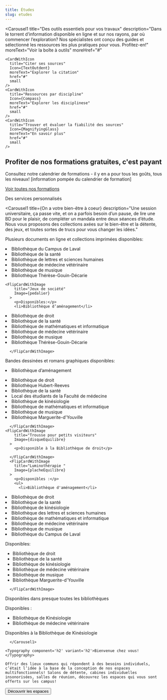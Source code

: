```yaml
---
title: Études
slug: etudes
---
```



<SuperHero
  title="On inspire la réussite"
  imageName='etudes'
/>

<Section>

<Carousel1
    title="Des outils essentiels pour vos travaux"
    description="Dans le torrent d’information disponible en ligne et sur nos rayons, par où commencer l’exploration? Nos spécialistes ont conçu des guides et sélectionné les ressources les plus pratiques pour vous. Profitez-en!"
    moreText="Voir la boîte à outils"
    moreHref="#"
  >
    <CardWithIcon
      title="Citer ses sources"
      Icon={TextOutdent}
      moreText="Explorer la citation"
      href="#"
      small
    />
    <CardWithIcon
      title="Ressources par discipline"
      Icon={Compass}
      moreText="Explorer les disciplinese"
      href="#"
      small
    />
    <CardWithIcon
      title="Trouver et évaluer la fiabilité des sources"
      Icon={MagnifyingGlass}
      moreText="En savoir plus"
      href="#"
      small
    />
  </Carousel1>

</Section>

<Section bg='bleu100'>

## Profiter de nos formations gratuites, c'est payant

Consultez notre calendrier de formations - il y en a pour tous les goûts, tous les niveaux! [information pompée du calendrier de formation]

[Voir toutes nos formations]()

</Section>

<Section bg='vertFonce'>

<Typography component="h2" variant="display5"> Des services personnalisés</Typography>


<List>
    <ListItemRichWithLink 
      title="Accueil en bibliothèque"
      description="Notre équipe est présente en bibliothèques pour répondre à vos questions sur place - passez nous voir au comptoir!"
      href="#"
    />
    <ListItemRichWithLink 
      title="Clavardage"
      description="Même à distance, notre équipe est à un clic pour répondre à vos questions, vous aider à repérer un document, utiliser les ressources des bibliothèques ou vous offrir un soutien informatique."
      href="#"
    />
    <ListItemRichWithLink 
      title="Rendez-vous avec nos spécialistes"
      description="Notre équipe propose une formation et un soutien individuels. Approfondissez les notions à votre rythme dans une ambiance accueillante."
      href="#"
    />
    <ListItemRichWithLink 
      title="Services pour les cycles supérieurs"
      description="Jumelage avec un bibliothécaire, dépôt dans Papyrus, mise en page dans Word, matinées de rédaction, nous vous proposons une gamme de services pour vous épauler dans votre processus de rédaction."
      href="#"
    />
    <ListItemRichWithLink 
      title="Service Accessibilité"
      description="L’accès à la documentation dont vous avez besoin est notre priorité. Profitez également d’un soutien, d’équipements et de logiciels adaptés pour vous accompagner dans votre parcours universitaire."
      href="#"
    />
  </List>

</Section>

<Section>
<Carousel1
    title="Problème informatique? Pas de panique!"
    description="Accès hors campus, authentification, impression, numérisation, prêt d’ordinateurs ou de tablettes; nos comptoirs, nos services et nos spécialistes vous sont accessibles à l’année!"
    moreText="Consulter la documentation sur le proxy"
    moreHref="#"
  >
    <CardWithIcon
      color="rose300"
      title="Accès à distance aux ressources électroniques (PROXY)"
      Icon={Laptop}
      moreText="Consulter la documentation"
      href="#"
      small
    />
    <CardWithIcon
      color="rose300"
      title="Utilisation des outils bureautiques"
      Icon={MicrosoftWordLogo}
      moreText="Consulter la documentation"
      href="#"
      small
    />
    <CardWithIcon
      color="rose300"
      title="Installation et configuration de logiciels"
      Icon={DownloadSimple}
      moreText="Consulter la documentation"
      href="#"
      small
    />
    <CardWithIcon
      color="rose300"
      title="Connexion à distance aux logiciels"
      Icon={Plugs}
      moreText="Consulter la documentation"
      href="#"
      small
    />
  </Carousel1>

</Section>

<Section bg="bleu100">

<Carousel1
    title={<Typography component="h2">On a votre bien-être à coeur</Typography>}
    description="Une session universitaire, ça passe vite, et on a parfois besoin d’un pause, de lire une BD pour le plaisir, de compléter un mandala entre deux séances d’étude. Nous vous proposons des collections axées sur le bien-être et la détente, des jeux, et toutes sortes de trucs pour vous changer les idées."
  >
   <FlipCardWithImage
        title="Collection bien être"
        Image={veloPupitre}
      >
        <p>Plusieurs documents en ligne et collections imprimées disponibles:</p>
        <li>Bibliothèque du Campus de Laval</li>
        <li>Bibliothèque de la santé</li>
        <li>Bibliothèque de lettres et sciences humaines</li>
        <li>Bibliothèque de médecine vétérinaire</li>
        <li>Bibliothèque de musique</li>
        <li>Bibliothèque Thérèse-Gouin-Décarie</li>
      </FlipCardWithImage>

    <FlipCardWithImage
        title="Jeux de société"
        Image={pedalier}
      >
        <p>Disponibles:</p>
        <li>Bibliothèque d’aménagement</li>
<li>Bibliothèque de droit</li>
<li>Bibliothèque de la santé</li>
<li>Bibliothèque de mathématiques et informatique</li>
<li>Bibliothèque de médecine vétérinaire</li>
<li>Bibliothèque de musique</li>
<li>Bibliothèque Thérèse-Gouin-Décarie</li>

      </FlipCardWithImage>
<FlipCardWithImage
        title="Collection détente"
        Image={stationErgo}
      >
        <p>Bandes dessinées et romans graphiques disponibles:</p>
        <li>Bibliothèque d’aménagement</li>
<li>Bibliothèque de droit</li>
<li>Bibliothèque Hubert-Reeves</li>
<li>Bibliothèque de la santé</li>
<li>Local des étudiants de la Faculté de médecine</li>
<li>Bibliothèque de kinésiologie</li>
<li>Bibliothèque de mathématiques et informatique</li>
<li>Bibliothèque de musique</li>
<li>Bibliothèque Marguerite-d'Youville</li>

      </FlipCardWithImage>
    <FlipCardWithImage
        title="Trousse pour petits visiteurs"
        Image={disqueEquilibre}
      >
        <p>Disponible à la Bibliothèque de droit</p>
        
      </FlipCardWithImage>
      <FlipCardWithImage
        title="Luminothérapie "
        Image={placheEquilibre}
      >
        <p>Disponibles :</p>
        <ul>
          <li>Bibliothèque d'aménagement</li>
<li>Bibliothèque de droit</li>
<li>Bibliothèque de la santé</li>
<li>Bibliothèque de kinésiologie</li>
<li>Bibliothèque des lettres et sciences humaines</li>
<li>Bibliothèque de mathématiques et informatique</li>
<li>Bibliothèque de médecine vétérinaire</li>
<li>Bibliothèque de musique</li>
<li>Bibliothèque du Campus de Laval</li>
        </ul>
      </FlipCardWithImage>

<FlipCardWithImage
        title="Coloriage et mandalas"
        Image={tableAjustable}
      >
        <p>Disponibles:</p>
                <ul>

<li>Bibliothèque de droit</li>
<li>Bibliothèque de la santé</li>
<li>Bibliothèque de kinésiologie</li>
<li>Bibliothèque de médecine vétérinaire</li>
<li>Bibliothèque de musique</li>
<li>Bibliothèque Marguerite-d'Youville</li>
        </ul>

      </FlipCardWithImage>
<FlipCardWithImage
        title="Espaces de relaxation"
        Image={tapisFatigue}
      >
      <p>Disponibles dans presque toutes les bibliothèques</p>
      </FlipCardWithImage>
            
<FlipCardWithImage
        title="Cocon de micro-sieste"
        Image={salleDoctorat}
      >
      <p>Disponibles :</p>
    <ul>
    <li>Bibliothèque de Kinésiologie</li> 
    <li>Bibliothèque de médecine vétérinaire</li> 
    </ul>
      </FlipCardWithImage>
          
<FlipCardWithImage
        title="Casse-tête"
        Image={salleDoctorat}
      >
      <p>Disponibles à la Bibliothèque de Kinésiologie</p>
      </FlipCardWithImage>

      </Carousel1>
</Section>

<Section>
  <HeroWithImage Image={imageBienvenue}>

    <Typography component='h2' variant='h2'>Bienvenue chez vous!</Typography>

    Offrir des lieux communs qui répondent à des besoins individuels, c’était l’idée à la base de la conception de nos espaces multifonctionnels! Salons de détente, cabines individuelles insonorisées, salles de réunion, découvrez les espaces qui vous sont offerts sur les campus!

<Button primary href='../espaces/'>Découvrir les espaces</Button>
  </HeroWithImage>
</Section>
